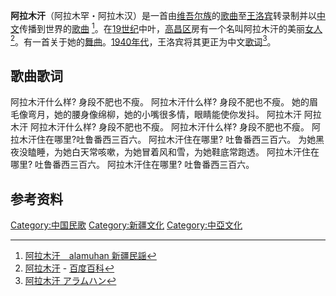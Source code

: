 {{Copy edit|time=2021-01-01T03:57:22+00:00}}
'''阿拉木汗'''（阿拉木罕・阿拉木汉）是一首由[[维吾尔族|维吾尔族]]的[[歌曲|歌曲]]至[[王洛宾|王洛宾]]转录制并以[[中文|中文]]传播到世界的[[歌曲|歌曲]] <ref> [http://www.nurs.or.jp/~tensho/saku_alamuhan.html 阿拉木汗　alamuhan 新疆民謡] </ref>。在[[19世纪|19世纪]]中叶，[[高昌区|高昌区]]房有一个名叫阿拉木汗的美丽[[女人|女人]]<ref>[https://baike.baidu.com/item/阿拉木汗 阿拉木汗] - [[百度百科|百度百科]]</ref>。有一首关于她的[[舞曲|舞曲]]。[[1940年代|1940年代]]，王洛宾将其更正为中文[[歌词|歌词]]<ref>[http://www7b.biglobe.ne.jp/~lyricssongs/TEXT/S5923.htm 阿拉木汗 アラムハン]</ref>。
==歌曲歌词==
<ul>
<poem>
阿拉木汗什么样? 身段不肥也不瘦。
阿拉木汗什么样? 身段不肥也不瘦。
她的眉毛像弯月，她的腰身像绵柳，她的小嘴很多情，眼睛能使你发抖。
阿拉木汗
阿拉木汗
阿拉木汗什么样? 身段不肥也不瘦。
阿拉木汗什么样? 身段不肥也不瘦。
阿拉木汗住在哪里?吐鲁番西三百六。
阿拉木汗住在哪里? 吐鲁番西三百六。
为她黑夜没瞌睡，为她白天常咳嗽，为她冒着风和雪，为她鞋底常跑透。
阿拉木汗住在哪里? 吐鲁番西三百六。
阿拉木汗住在哪里? 吐鲁番西三百六。
</poem>
</ul>
==参考资料==
{{Reflist}}
{{Music-stub}}
[[Category:中国民歌|Category:中国民歌]]
[[Category:新疆文化|Category:新疆文化]]
[[Category:中亞文化|Category:中亞文化]]